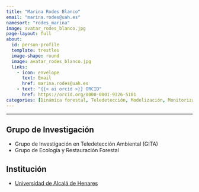 ```yaml
---
title: "Marina Rodes Blanco"
email: "marina.rodes@uah.es"
namesort: "rodes_marina"  
image: avatar_rodes_blanco.jpg
page-layout: full
about: 
  id: person-profile
  template: trestles
  image-shape: round
  image: avatar_rodes_blanco.jpg
  links:
    - icon: envelope
      text: Email
      href: marina.rodes@uah.es
    - text: "{{< ai orcid >}} ORCID"
      href: https://orcid.org/0000-0001-9326-5101
categories: [Dinámica forestal, Teledetección, Modelización, Monitorización]
---
```

 
<hr>

:::{#person-profile}

## Grupo de Investigación
- Grupo de Investigación en Teledetección Ambiental (GITA)
- Grupo de Ecología y Restauración Forestal

## Institución
- [Universidad de Alcalá de Henares](https://www.uah.es)

:::
